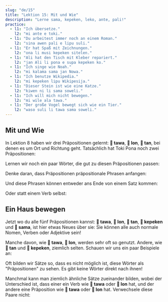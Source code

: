 ```yaml
---
slug: "de/15"
title: "Lektion 15: Mit und Wie"
description: "Lerne sama, kepeken, leko, ante, pali!"
practice:
  - l1: "Ich übersetze."
    l2: "mi ante e toki."
  - l1: "Du arbeitest immer noch an einem Roman."
    l2: "sina awen pali e lipu suli."
  - l1: "Er hat Spaß mit Zeichnungen."
    l2: "ona li musi kepeken sitelen."
  - l1: "Ali hat den Tisch mit Kleber repariert."
    l2: "jan Ali li pona e supa kepeken ko."
  - l1: "Ich singe wie Noah."
    l2: "mi kalama sama jan Nowa."
  - l1: "Ich benutze Wikipedia."
    l2: "mi kepeken lipu Wikipesija."
  - l1: "Dieser Stein ist wie eine Katze."
    l2: "kiwen ni li sama soweli."
  - l1: "Ich will mich nicht bewegen."
    l2: "mi wile ala tawa."
  - l1: "Der große Vogel bewegt sich wie ein Tier."
    l2: "waso suli li tawa sama soweli."
---
```



## Mit und Wie

In Lektion 8 haben wir drei Präpositionen gelernt: **󱥩 tawa**, **󱤬 lon**, **󱥧 tan**, bei denen es um Ort und Richtung geht. Tatsächlich hat Toki Pona noch zwei Präpositionen:

<List>
  <Word sl="kepeken" m="mithilfe von, durch" />
  <Word sl="sama" m="ähnlich wie, so wie" />
</List>

Lernen wir noch ein paar Wörter, die gut zu diesen Präpositionen passen:

<List>
  <Word sl="ante" m="ändern; anders, anderer" />
  <Word sl="pali" m="arbeiten, bauen" />
  <Word sl="leko" m="Ziegelstein, Block" />
</List>

Denke daran, dass Präpositionen präpositionale Phrasen anfangen:

<List>
  <Word sl="sama sina" m="so wie du" />
  <Word sl="kepeken toki" m="durch eine Sprache" />
  <Word sl="kepeken ilo ante" m="mit einem anderen Werkzeug" />
</List>

Und diese Phrasen können entweder ans Ende von einem Satz kommen:

<List>
  <Sentence sl="mi toki sama sina." m="Ich spreche wie du." />
  <Sentence sl="mi pali e leko kepeken ilo." m="Ich mache Ziegelsteine mithilfe von einem Werkzeug." />
</List>

Oder statt einem Verb selbst:

<List>
  <Sentence sl="ona li sama sina." m="Sie sind wie du." />
  <Sentence sl="ona li kepeken ilo." m="Sie benutzen ein Werkzeug." />
</List>

## Ein Haus bewegen

Jetzt wo du alle fünf Präpositionen kannst: **󱥩 tawa**, **󱤬 lon**, **󱥧 tan**, **󱤙 kepeken** und **󱥖 sama**, ist hier etwas Neues über sie: Sie können alle auch normale Nomen, Verben oder Adjektive sein!

<List>
  <Word sl="tawa" m="sich bewegen; Bewegung, bewegend" />
  <Word sl="lon" m="wahr, echt, existent" />
  <Word sl="tan" m="Grund, Ursprung" />
  <Word sl="kepeken" m="Nutzung" />
  <Word sl="sama" m="ähnlich, gleich" />
</List>

Manche davon, wie **󱥩 tawa**, **󱤬 lon**, werden sehr oft so genutzt. Andere, wie **󱥧 tan** und **󱤙 kepeken**, ziemlich selten. Schauen wir uns ein paar Beispiele an:

<List>
  <Sentence sl="sona mi li sama." m="Mein Wissen ist ähnlich." />
  <Sentence
    sl="toki sina li lon."
    m="Deine Sprache ist echt.<br />(Was du sagst, ist wahr.)"
  />
  <Sentence
    sl="mi wile lukin e sitelen tawa."
    m="Ich möchte mir ein bewegendes Bild ansehen. (ein Video, einen Film)"
  />
  <Sentence sl="mi sona ala e tan." m="Ich kenne den Grund nicht." />
</List>

Oft bilden wir Sätze so, dass es nicht möglich ist, diese Wörter als "Präpositionen" zu sehen. Es gibt keine Wörter direkt nach ihnen!

Manchmal kann man ziemlich ähnliche Sätze zueinander bilden, wobei der Unterschied ist, dass einer ein Verb wie **󱥩 tawa** oder **󱤬 lon** hat, und der andere eine Präposition wie **󱥩 tawa** oder **󱤬 lon** hat.
Verwechsele diese Paare nicht:

<List>
  <Sentence
    sl="jan li tawa tomo."
    m="Jemand geht zum Haus. (Präposition)"
  />
  <Sentence sl="jan li tawa e tomo." m="Jemand bewegt das Haus. (Verb)" />
  <Sentence sl="mi lon ma." m="Ich bin an Land. (Präposition)" />
  <Sentence
    sl="mi lon e ma."
    m="Ich bringe Land dazu, zu existieren.<br />Ich etabliere ein Gebiet. (Verb)"
  />
</List>

<Practice exercises={frontmatter.practice} />
